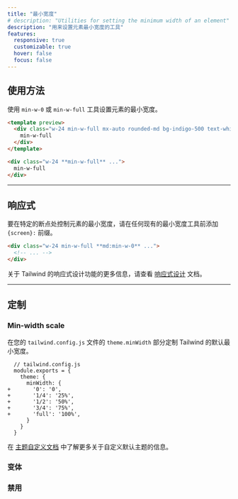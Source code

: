 ```yaml
---
title: "最小宽度"
# description: "Utilities for setting the minimum width of an element"
description: "用来设置元素最小宽度的工具"
features:
  responsive: true
  customizable: true
  hover: false
  focus: false
---
```




## 使用方法

<!-- Set the minimum width of an element using the `min-w-0` or `min-w-full` utilities. -->
使用 `min-w-0` 或 `min-w-full` 工具设置元素的最小宽度。

```html indigo
<template preview>
  <div class="w-24 min-w-full mx-auto rounded-md bg-indigo-500 text-white text-2xl font-extrabold flex items-center justify-center py-3">
    min-w-full
  </div>
</template>

<div class="w-24 **min-w-full** ...">
  min-w-full
</div>
```

---

## 响应式

<!-- To control the min-width of an element at a specific breakpoint, add a `{screen}:` prefix to any existing min-width utility. -->
要在特定的断点处控制元素的最小宽度，请在任何现有的最小宽度工具前添加 `{screen}:` 前缀。

```html
<div class="w-24 min-w-full **md:min-w-0** ...">
  <!-- ... -->
</div>
```

<!-- For more information about Tailwind's responsive design features, check out the [Responsive Design](/docs/responsive-design) documentation. -->
关于 Tailwind 的响应式设计功能的更多信息，请查看 [响应式设计](/docs/responsive-design) 文档。

---

## 定制

### Min-width scale

<!-- Customize Tailwind's default min-width scale in the `theme.minWidth` section of your `tailwind.config.js` file. -->
在您的 `tailwind.config.js` 文件的 `theme.minWidth` 部分定制 Tailwind 的默认最小宽度。

```diff-js
  // tailwind.config.js
  module.exports = {
    theme: {
      minWidth: {
+       '0': '0',
+       '1/4': '25%',
+       '1/2': '50%',
+       '3/4': '75%',
+       'full': '100%',
      }
    }
  }
```

<!-- Learn more about customizing the default theme in the [theme customization documentation](/docs/theme#customizing-the-default-theme). -->
在 [主题自定义文档](/docs/theme#customizing-the-default-theme) 中了解更多关于自定义默认主题的信息。

### 变体

<Variants plugin="minWidth" name="min-width" />

### 禁用

<Disabling plugin="minWidth" name="min-width" />
